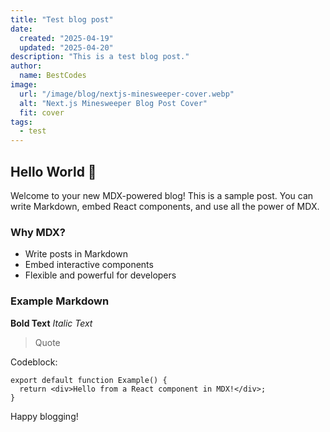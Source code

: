 ```yaml
---
title: "Test blog post"
date:
  created: "2025-04-19"
  updated: "2025-04-20"
description: "This is a test blog post."
author:
  name: BestCodes
image:
  url: "/image/blog/nextjs-minesweeper-cover.webp"
  alt: "Next.js Minesweeper Blog Post Cover"
  fit: cover
tags:
  - test
---
```


## Hello World 👋

Welcome to your new MDX-powered blog! This is a sample post. You can write Markdown, embed React components, and use all the power of MDX.

### Why MDX?

- Write posts in Markdown
- Embed interactive components
- Flexible and powerful for developers

### Example Markdown

**Bold Text**
_Italic Text_

> Quote

Codeblock:

```tsx
export default function Example() {
  return <div>Hello from a React component in MDX!</div>;
}
```

Happy blogging!
